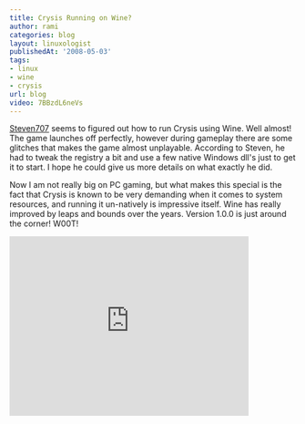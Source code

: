 ```yaml
---
title: Crysis Running on Wine?
author: rami
categories: blog
layout: linuxologist
publishedAt: '2008-05-03'
tags:
- linux
- wine
- crysis
url: blog
video: 7BBzdL6neVs
---
```


[Steven707](http://www.youtube.com/user/Steven707) seems to figured out how to run Crysis using Wine. Well almost! The game launches off perfectly, however during gameplay there are some glitches that makes the game almost unplayable. According to Steven, he had to tweak the registry a bit and use a few native Windows dll's just to get it to start. I hope he could give us more details on what exactly he did.

Now I am not really big on PC gaming, but what makes this special is the fact that Crysis is known to be very demanding when it comes to system resources, and running it un-natively is impressive itself. Wine has really improved by leaps and bounds over the years. Version 1.0.0 is just around the corner! W00T!

<iframe width="420" height="315" src="https://www.youtube-nocookie.com/embed/7BBzdL6neVs?rel=0&amp;controls=0&amp;showinfo=0" frameborder="0" allowfullscreen></iframe>
